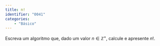 ```yaml
---
title: n!
identifier: "0041"
categories:
    - "Básico"
---
```


::: {.exercicio}
Escreva um algoritmo que, dado um valor $n \in \mathbb{Z}^+$, calcule e apresente $n!$.

<!-- @sol-0041 -->
:::